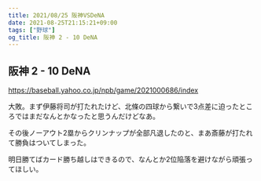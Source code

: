 ```yaml
---
title: 2021/08/25 阪神VSDeNA
date: 2021-08-25T21:15:21+09:00
tags: ["野球"]
og_title: 阪神 2 - 10 DeNA
---
```


## 阪神 2 - 10 DeNA

https://baseball.yahoo.co.jp/npb/game/2021000686/index

大敗。まず伊藤将司が打たれたけど、北條の四球から繋いで3点差に迫ったところではまだなんとかなったと思うんだけどなあ。

その後ノーアウト2塁からクリンナップが全部凡退したのと、まあ斎藤が打たれて勝負はついてしまった。

明日勝てばカード勝ち越しはできるので、なんとか2位陥落を避けながら頑張ってほしい。